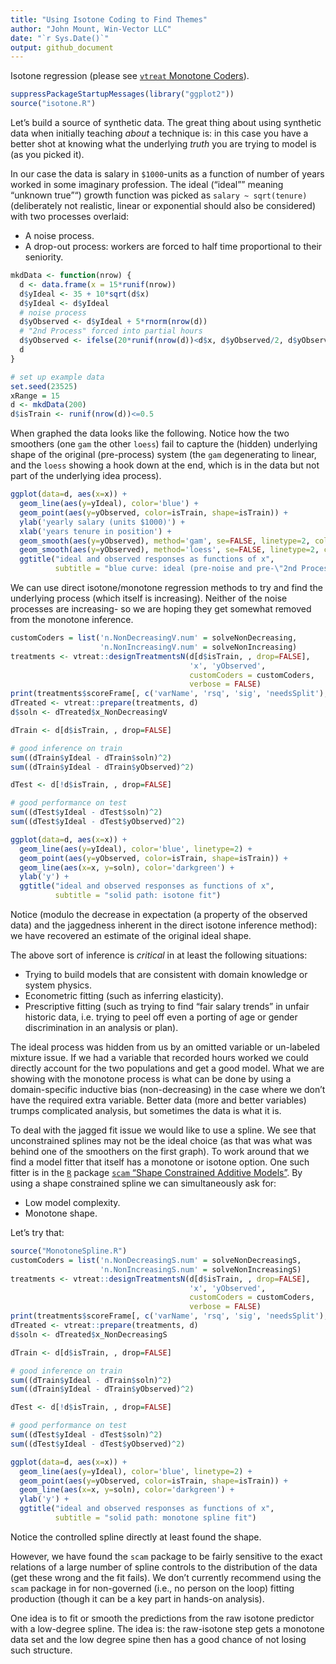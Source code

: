```yaml
---
title: "Using Isotone Coding to Find Themes"
author: "John Mount, Win-Vector LLC"
date: "`r Sys.Date()`"
output: github_document
---
```


Isotone regression (please see [`vtreat` Monotone Coders](https://github.com/WinVector/vtreat/blob/master/extras/MonotoneCoder.md)).



```r
suppressPackageStartupMessages(library("ggplot2"))
source("isotone.R")
```

Let's build a source of synthetic data.  The great thing about using synthetic data when initially teaching
*about* a technique is: in this case you have a better shot at knowing what the underlying
*truth* you are trying to model is (as you picked it).

In our case the data is salary in `$1000`-units as a function of number of years 
worked in some imaginary profession.  The ideal ("ideal"" meaning "unknown true"") growth function was picked as `salary ~ sqrt(tenure)` 
(deliberately not realistic, linear or exponential should also be considered) with two processes overlaid:

  * A noise process.
  * A drop-out process: workers are forced to half time proportional to their seniority.
  

```r
mkdData <- function(nrow) {
  d <- data.frame(x = 15*runif(nrow))
  d$yIdeal <- 35 + 10*sqrt(d$x)
  d$yIdeal <- d$yIdeal
  # noise process
  d$yObserved <- d$yIdeal + 5*rnorm(nrow(d))
  # "2nd Process" forced into partial hours
  d$yObserved <- ifelse(20*runif(nrow(d))<d$x, d$yObserved/2, d$yObserved)
  d
}
```


```r
# set up example data
set.seed(23525)
xRange = 15
d <- mkdData(200)
d$isTrain <- runif(nrow(d))<=0.5
```

When graphed the data looks like the following.  Notice how the two smoothers (one `gam` the other `loess`) fail
to capture the (hidden) underlying shape of the original (pre-process) system (the `gam` degenerating to linear, and
the `loess` showing a hook down at the end, which is in the data but not part of the underlying idea process).

```r
ggplot(data=d, aes(x=x)) + 
  geom_line(aes(y=yIdeal), color='blue') + 
  geom_point(aes(y=yObserved, color=isTrain, shape=isTrain)) +
  ylab('yearly salary (units $1000)') + 
  xlab('years tenure in position') +
  geom_smooth(aes(y=yObserved), method='gam', se=FALSE, linetype=2, color='darkgreen') +
  geom_smooth(aes(y=yObserved), method='loess', se=FALSE, linetype=2, color='darkgreen') +
  ggtitle("ideal and observed responses as functions of x",
          subtitle = "blue curve: ideal (pre-noise and pre-\"2nd Process\") values\ngreen dashes: smoothing curves/fits")
```

We can use direct isotone/monotone regression methods to try and find the underlying process (which itself is increasing).  Neither of the noise processes are increasing- so we are hoping they get somewhat removed from the monotone inference.

```r
customCoders = list('n.NonDecreasingV.num' = solveNonDecreasing,
                    'n.NonIncreasingV.num' = solveNonIncreasing)
treatments <- vtreat::designTreatmentsN(d[d$isTrain, , drop=FALSE], 
                                        'x', 'yObserved', 
                                        customCoders = customCoders,
                                        verbose = FALSE)
print(treatments$scoreFrame[, c('varName', 'rsq', 'sig', 'needsSplit'), drop=FALSE])
dTreated <- vtreat::prepare(treatments, d)
d$soln <- dTreated$x_NonDecreasingV

dTrain <- d[d$isTrain, , drop=FALSE]

# good inference on train
sum((dTrain$yIdeal - dTrain$soln)^2)
sum((dTrain$yIdeal - dTrain$yObserved)^2)

dTest <- d[!d$isTrain, , drop=FALSE]

# good performance on test
sum((dTest$yIdeal - dTest$soln)^2)
sum((dTest$yIdeal - dTest$yObserved)^2)

ggplot(data=d, aes(x=x)) + 
  geom_line(aes(y=yIdeal), color='blue', linetype=2) + 
  geom_point(aes(y=yObserved, color=isTrain, shape=isTrain)) +
  geom_line(aes(x=x, y=soln), color='darkgreen') +
  ylab('y') +
  ggtitle("ideal and observed responses as functions of x",
          subtitle = "solid path: isotone fit")
```

Notice (modulo the decrease in expectation (a property of the observed data) and the jaggedness inherent in 
the direct isotone inference method): we have recovered an estimate of the original ideal shape.

The above sort of inference is *critical* in at least the following situations:

 * Trying to build models that are consistent with domain knowledge or system physics.
 * Econometric fitting (such as inferring elasticity).
 * Prescriptive fitting (such as trying to find "fair salary trends" in unfair historic data, i.e. trying to peel off even a porting of age or gender discrimination in an analysis or plan).

The ideal process was hidden from us by an omitted variable or un-labeled mixture issue.  If we had a variable that
recorded hours worked we could directly account for the two populations and get a good model.  What we are showing with
the monotone process is what can be done by using a domain-specific inductive bias (non-decreasing) in the case where
we don't have the required extra variable.  Better data (more and better variables) trumps complicated analysis, but 
sometimes the data is what it is.

To deal with the jagged fit issue we would like to use a spline.  We see that unconstrained splines may not be the ideal choice (as that was what was behind one of the smoothers on the first graph).  To work around that we find a model fitter that itself has a monotone or isotone option.  One such fitter is in the [`R`](https://www.r-project.org) package [`scam` "Shape Constrained Additive Models"](https://CRAN.R-project.org/package=scam).  By using  a shape constrained spline we can simultaneously ask for:

 * Low model complexity.
 * Monotone shape.
 
Let's try that:

```r
source("MonotoneSpline.R")
customCoders = list('n.NonDecreasingS.num' = solveNonDecreasingS,
                    'n.NonIncreasingS.num' = solveNonIncreasingS)
treatments <- vtreat::designTreatmentsN(d[d$isTrain, , drop=FALSE], 
                                        'x', 'yObserved', 
                                        customCoders = customCoders,
                                        verbose = FALSE)
print(treatments$scoreFrame[, c('varName', 'rsq', 'sig', 'needsSplit'), drop=FALSE])
dTreated <- vtreat::prepare(treatments, d)
d$soln <- dTreated$x_NonDecreasingS

dTrain <- d[d$isTrain, , drop=FALSE]

# good inference on train
sum((dTrain$yIdeal - dTrain$soln)^2)
sum((dTrain$yIdeal - dTrain$yObserved)^2)

dTest <- d[!d$isTrain, , drop=FALSE]

# good performance on test
sum((dTest$yIdeal - dTest$soln)^2)
sum((dTest$yIdeal - dTest$yObserved)^2)

ggplot(data=d, aes(x=x)) + 
  geom_line(aes(y=yIdeal), color='blue', linetype=2) + 
  geom_point(aes(y=yObserved, color=isTrain, shape=isTrain)) +
  geom_line(aes(x=x, y=soln), color='darkgreen') +
  ylab('y') +
  ggtitle("ideal and observed responses as functions of x",
          subtitle = "solid path: monotone spline fit")
```

Notice the controlled spline directly at least found the shape.

However, we have found the `scam` package to be fairly sensitive to the exact relations of a large number
of spline controls to the distribution of the data (get these wrong and the fit fails).  We don't currently recommend using the `scam` package in for non-governed (i.e., no person on the loop) fitting production (though it can be a key part in hands-on analysis).

One idea is to fit or smooth the predictions from the raw isotone predictor with a low-degree spline. The idea is: the raw-isotone step gets a monotone data set and the low degree spine then has a good chance of not losing such structure.



